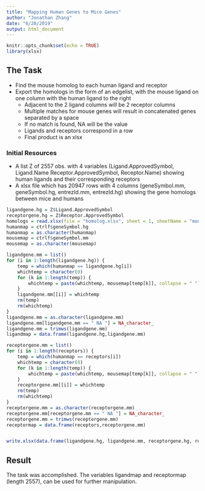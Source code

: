 ```yaml
---
title: "Mapping Human Genes to Mice Genes"
author: "Jonathan Zhang"
date: "6/20/2019"
output: html_document
---
```


```r
knitr::opts_chunk$set(echo = TRUE)
library(xlsx)
```

## The Task
* Find the mouse homolog to each human ligand and receptor
* Export the homologs in the form of an edgelist, with the mouse ligand on one column with the human ligand to the right
  + Adjacent to the 2 ligand columns will be 2 receptor columns
  + Multiple matches for mouse genes will result in concatenated genes separated by a space
  + If no match is found, NA will be the value
  + Ligands and receptors correspond in a row
  + Final product is an xlsx
  
### Initial Resources
* A list Z of 2557 obs. with 4 variables (Ligand.ApprovedSymbol, Ligand.Name Receptor.ApprovedSymbol, Receptor.Name) showing human ligands and their corresponding receptors
* A xlsx file which has 20947 rows with 4 columns (geneSymbol.mm, geneSymbol.hg, entrezId.mm, entrezId.hg) showing the gene homologs between mice and humans

```r
ligandgene.hg = Z$Ligand.ApprovedSymbol
receptorgene.hg = Z$Receptor.ApprovedSymbol
homologs = read.xlsx(file = "homolog.xlsx", sheet = 1, sheetName = "mouse_human")
humanmap = ctrlf$geneSymbol.hg
humanmap = as.character(humanmap)
mousemap = ctrlf$geneSymbol.mm
mousemap = as.character(mousemap)
```

```r
ligandgene.mm = list()
for (i in 1:length(ligandgene.hg)) {
    temp = which(humanmap == ligandgene.hg[i])
    whichtemp = character(0)
    for (k in 1:length(temp)) {
        whichtemp = paste(whichtemp, mousemap[temp[k]], collapse = " ")
    }
    ligandgene.mm[[i]] = whichtemp
    rm(temp)
    rm(whichtemp)
}
ligandgene.mm = as.character(ligandgene.mm)
ligandgene.mm[ligandgene.mm == " NA "] = NA_character_
ligandgene.mm = trimws(ligandgene.mm)
ligandmap = data.frame(ligandgene.hg,ligandgene.mm)

receptorgene.mm = list()
for (i in 1:length(receptors)) {
    temp = which(humanmap == receptors[i])
    whichtemp = character(0)
    for (k in 1:length(temp)) {
        whichtemp = paste(whichtemp, mousemap[temp[k]], collapse = " ")
    }
    receptorgene.mm[[i]] = whichtemp
    rm(temp)
    rm(whichtemp)
}
receptorgene.mm = as.character(receptorgene.mm)
receptorgene.mm[receptorgene.mm == " NA "] = NA_character_
receptorgene.mm = trimws(receptorgene.mm)
receptormap = data.frame(receptors,receptorgene.mm)


write.xlsx(data.frame(ligandgene.hg, ligandgene.mm, receptorgene.hg, receptorgene.mm),"hg-mm-ligandreceptor-homologs.xlsx", row.names= FALSE)
```

## Result
The task was accomplished. The variables ligandmap and receptormap (length 2557), can be used for further manipulation.